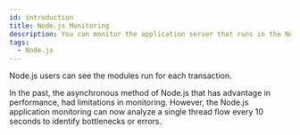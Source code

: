 ```yaml
---
id: introduction
title: Node.js Monitoring
description: You can monitor the application server that runs in the Node.js environment.
tags:
  - Node.js
---
```



Node.js users can see the modules run for each transaction.

In the past, the asynchronous method of Node.js that has advantage in performance, had limitations in monitoring. However, the Node.js application monitoring can now analyze a single thread flow every 10 seconds to identify bottlenecks or errors.


<Apmcommonintro />
